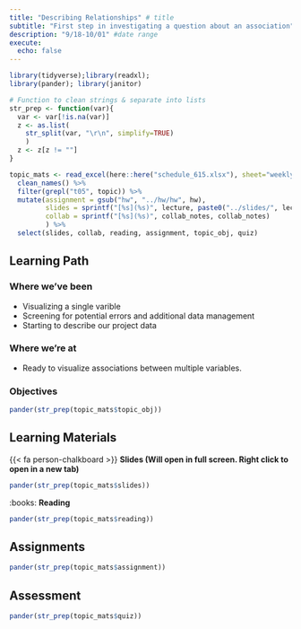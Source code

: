 ```yaml
---
title: "Describing Relationships" # title 
subtitle: "First step in investigating a question about an association" # sub title
description: "9/18-10/01" #date range
execute: 
  echo: false
---
```


```r
library(tidyverse);library(readxl); 
library(pander); library(janitor)

# Function to clean strings & separate into lists
str_prep <- function(var){
  var <- var[!is.na(var)]
  z <- as.list(
    str_split(var, "\r\n", simplify=TRUE)
    )
  z <- z[z != ""]
}

topic_mats <- read_excel(here::here("schedule_615.xlsx"), sheet="weekly_schedule") %>%
  clean_names() %>% 
  filter(grepl("t05", topic)) %>%
  mutate(assignment = gsub("hw", "../hw/hw", hw), 
         slides = sprintf("[%s](%s)", lecture, paste0("../slides/", lecture, ".html")), 
         collab = sprintf("[%s](%s)", collab_notes, collab_notes)
         ) %>% 
  select(slides, collab, reading, assignment, topic_obj, quiz)
```

## Learning Path

### Where we've been
* Visualizing a single varible
* Screening for potential errors and additional data management
* Starting to describe our project data

### Where we're at
* Ready to visualize associations between multiple variables. 


### Objectives

```r
pander(str_prep(topic_mats$topic_obj))
```


## Learning Materials

{{< fa person-chalkboard >}}  **Slides (Will open in full screen. Right click to open in a new tab)**

```r
pander(str_prep(topic_mats$slides))
```

:books:  **Reading** 

```r
pander(str_prep(topic_mats$reading))
```

## Assignments

```r
pander(str_prep(topic_mats$assignment))
```


## Assessment

```r
pander(str_prep(topic_mats$quiz))
```

